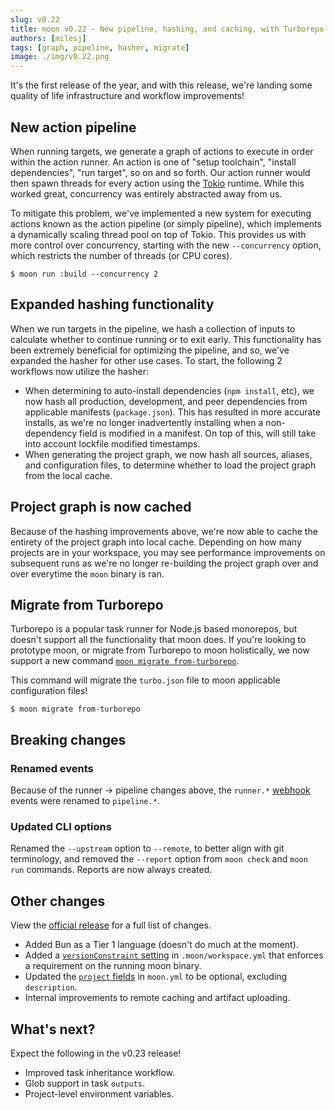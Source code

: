 ```yaml
---
slug: v0.22
title: moon v0.22 - New pipeline, hashing, and caching, with Turborepo migration
authors: [milesj]
tags: [graph, pipeline, hasher, migrate]
image: ./img/v0.22.png
---
```



It's the first release of the year, and with this release, we're landing some quality of life
infrastructure and workflow improvements!

<!--truncate-->

## New action pipeline

When running targets, we generate a graph of actions to execute in order within the action runner.
An action is one of "setup toolchain", "install dependencies", "run target", so on and so forth. Our
action runner would then spawn threads for every action using the [Tokio](https://tokio.rs/)
runtime. While this worked great, concurrency was entirely abstracted away from us.

To mitigate this problem, we've implemented a new system for executing actions known as the action
pipeline (or simply pipeline), which implements a dynamically scaling thread pool on top of Tokio.
This provides us with more control over concurrency, starting with the new `--concurrency` option,
which restricts the number of threads (or CPU cores).

```shell
$ moon run :build --concurrency 2
```

## Expanded hashing functionality

When we run targets in the pipeline, we hash a collection of inputs to calculate whether to continue
running or to exit early. This functionality has been extremely beneficial for optimizing the
pipeline, and so, we've expanded the hasher for other use cases. To start, the following 2 workflows
now utilize the hasher:

- When determining to auto-install dependencies (`npm install`, etc), we now hash all production,
  development, and peer dependencies from applicable manifests (`package.json`). This has resulted
  in more accurate installs, as we're no longer inadvertently installing when a non-dependency field
  is modified in a manifest. On top of this, will still take into account lockfile modified
  timestamps.
- When generating the project graph, we now hash all sources, aliases, and configuration files, to
  determine whether to load the project graph from the local cache.

## Project graph is now cached

Because of the hashing improvements above, we're now able to cache the entirety of the project graph
into local cache. Depending on how many projects are in your workspace, you may see performance
improvements on subsequent runs as we're no longer re-building the project graph over and over
everytime the `moon` binary is ran.

## Migrate from Turborepo

Turborepo is a popular task runner for Node.js based monorepos, but doesn't support all the
functionality that moon does. If you're looking to prototype moon, or migrate from Turborepo to moon
holistically, we now support a new command
[`moon migrate from-turborepo`](/docs/commands/migrate/from-turborepo).

This command will migrate the `turbo.json` file to moon applicable configuration files!

```shell
$ moon migrate from-turborepo
```

## Breaking changes

### Renamed events

Because of the runner -> pipeline changes above, the `runner.*` [webhook](/docs/guides/webhooks)
events were renamed to `pipeline.*`.

### Updated CLI options

Renamed the `--upstream` option to `--remote`, to better align with git terminology, and removed the
`--report` option from `moon check` and `moon run` commands. Reports are now always created.

## Other changes

View the
[official release](https://github.com/moonrepo/moon/releases/tag/%40moonrepo%2Fcli%400.22.0) for a
full list of changes.

- Added Bun as a Tier 1 language (doesn't do much at the moment).
- Added a [`versionConstraint` setting](/docs/config/workspace#versionconstraint) in
  `.moon/workspace.yml` that enforces a requirement on the running moon binary.
- Updated the [`project` fields](/docs/config/project#project) in `moon.yml` to be optional,
  excluding `description`.
- Internal improvements to remote caching and artifact uploading.

## What's next?

Expect the following in the v0.23 release!

- Improved task inheritance workflow.
- Glob support in task `outputs`.
- Project-level environment variables.
